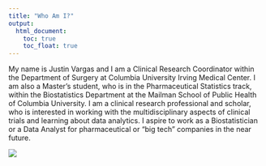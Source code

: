 ```yaml
---
title: "Who Am I?"
output: 
  html_document:
    toc: true
    toc_float: true
---
```


My name is Justin Vargas and I am a Clinical Research Coordinator within the Department of Surgery at Columbia University Irving Medical Center.  I am also a Master's student, who is in the Pharmaceutical Statistics track, within the Biostatistics Department at the Mailman School of Public Health of Columbia University.  I am a clinical research professional and scholar, who is interested in working with the multidisciplinary aspects of clinical trials and learning about data analytics.  I aspire to work as a Biostatistician or a Data Analyst for pharmaceutical or "big tech" companies in the near future.

![](images/cuimc.jpg)



